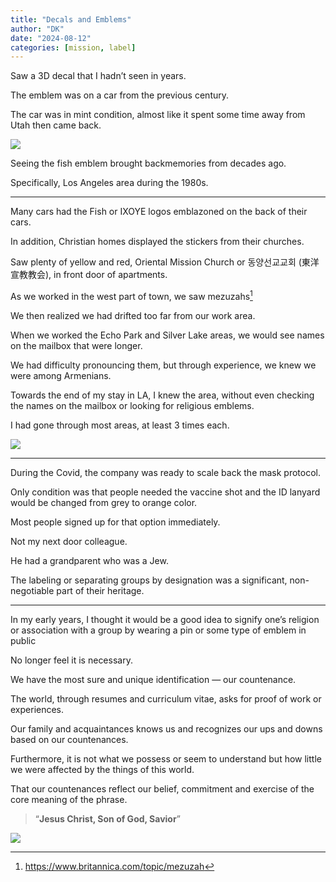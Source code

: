 ```yaml
---
title: "Decals and Emblems"
author: "DK"
date: "2024-08-12"
categories: [mission, label]
---
```


Saw a 3D decal that I hadn't seen in years.

The emblem was on a car from the previous century.

The car was in mint condition, almost like it spent some time away from Utah then came back.

![](20240812_085706~3.jpg)

Seeing the fish emblem brought backmemories from decades ago.

Specifically, Los Angeles area during the 1980s.

------------------------------------------------------------------------

Many cars had the Fish or IXOYE logos emblazoned on the back of their cars.

In addition, Christian homes displayed the stickers from their churches.

Saw plenty of yellow and red, Oriental Mission Church or 동양선교교회 (東洋宣教教会), in front door of apartments.

As we worked in the west part of town, we saw mezuzahs[^1]

[^1]: <https://www.britannica.com/topic/mezuzah>

We then realized we had drifted too far from our work area.

When we worked the Echo Park and Silver Lake areas, we would see names on the mailbox that were longer.

We had difficulty pronouncing them, but through experience, we knew we were among Armenians.

Towards the end of my stay in LA, I knew the area, without even checking the names on the mailbox or looking for religious emblems.

I had gone through most areas, at least 3 times each.

![](20240809_202104 Copy-EFFECTS.jpg)

------------------------------------------------------------------------

During the Covid, the company was ready to scale back the mask protocol.

Only condition was that people needed the vaccine shot and the ID lanyard would be changed from grey to orange color.

Most people signed up for that option immediately.

Not my next door colleague.

He had a grandparent who was a Jew.

The labeling or separating groups by designation was a significant, non-negotiable part of their heritage.

------------------------------------------------------------------------

In my early years, I thought it would be a good idea to signify one's religion or association with a group by wearing a pin or some type of emblem in public

No longer feel it is necessary.

We have the most sure and unique identification — our countenance.

The world, through resumes and curriculum vitae, asks for proof of work or experiences.

Our family and acquaintances knows us and recognizes our ups and downs based on our countenances.

Furthermore, it is not what we possess or seem to understand but how little we were affected by the things of this world.

That our countenances reflect our belief, commitment and exercise of the core meaning of the phrase.

> "**Jesus Christ, Son of God, Savior**"

![](20240808_075034.jpg)
